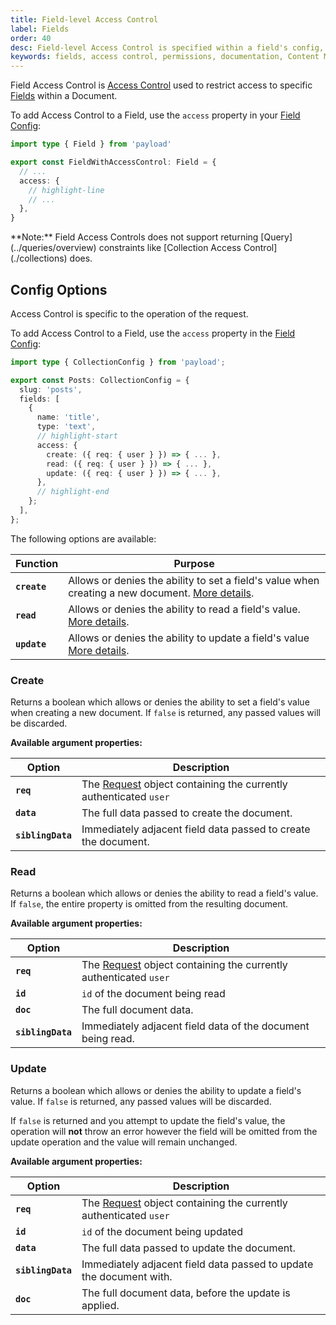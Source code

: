 ```yaml
---
title: Field-level Access Control
label: Fields
order: 40
desc: Field-level Access Control is specified within a field's config, and allows you to define which users can create, read or update Fields.
keywords: fields, access control, permissions, documentation, Content Management System, cms, headless, javascript, node, react, nextjs
---
```


Field Access Control is [Access Control](../access-control/overview) used to restrict access to specific [Fields](../fields/overview) within a Document.

To add Access Control to a Field, use the `access` property in your [Field Config](../fields/overview):

```ts
import type { Field } from 'payload'

export const FieldWithAccessControl: Field = {
  // ...
  access: {
    // highlight-line
    // ...
  },
}
```

<Banner type="warning">
  **Note:** Field Access Controls does not support returning [Query](../queries/overview)
  constraints like [Collection Access Control](./collections) does.
</Banner>

## Config Options

Access Control is specific to the operation of the request.

To add Access Control to a Field, use the `access` property in the [Field Config](../fields/overview):

```ts
import type { CollectionConfig } from 'payload';

export const Posts: CollectionConfig = {
  slug: 'posts',
  fields: [
    {
      name: 'title',
      type: 'text',
      // highlight-start
      access: {
        create: ({ req: { user } }) => { ... },
        read: ({ req: { user } }) => { ... },
        update: ({ req: { user } }) => { ... },
      },
      // highlight-end
    };
  ],
};
```

The following options are available:

| Function     | Purpose                                                                                                    |
| ------------ | ---------------------------------------------------------------------------------------------------------- |
| **`create`** | Allows or denies the ability to set a field's value when creating a new document. [More details](#create). |
| **`read`**   | Allows or denies the ability to read a field's value. [More details](#read).                               |
| **`update`** | Allows or denies the ability to update a field's value [More details](#update).                            |

### Create

Returns a boolean which allows or denies the ability to set a field's value when creating a new document. If `false` is returned, any passed values will be discarded.

**Available argument properties:**

| Option            | Description                                                                                                                  |
| ----------------- | ---------------------------------------------------------------------------------------------------------------------------- |
| **`req`**         | The [Request](https://developer.mozilla.org/en-US/docs/Web/API/Request) object containing the currently authenticated `user` |
| **`data`**        | The full data passed to create the document.                                                                                 |
| **`siblingData`** | Immediately adjacent field data passed to create the document.                                                               |

### Read

Returns a boolean which allows or denies the ability to read a field's value. If `false`, the entire property is omitted from the resulting document.

**Available argument properties:**

| Option            | Description                                                                                                                  |
| ----------------- | ---------------------------------------------------------------------------------------------------------------------------- |
| **`req`**         | The [Request](https://developer.mozilla.org/en-US/docs/Web/API/Request) object containing the currently authenticated `user` |
| **`id`**          | `id` of the document being read                                                                                              |
| **`doc`**         | The full document data.                                                                                                      |
| **`siblingData`** | Immediately adjacent field data of the document being read.                                                                  |

### Update

Returns a boolean which allows or denies the ability to update a field's value. If `false` is returned, any passed values will be discarded.

If `false` is returned and you attempt to update the field's value, the operation will **not** throw an error however the field will be omitted from the update operation and the value will remain unchanged.

**Available argument properties:**

| Option            | Description                                                                                                                  |
| ----------------- | ---------------------------------------------------------------------------------------------------------------------------- |
| **`req`**         | The [Request](https://developer.mozilla.org/en-US/docs/Web/API/Request) object containing the currently authenticated `user` |
| **`id`**          | `id` of the document being updated                                                                                           |
| **`data`**        | The full data passed to update the document.                                                                                 |
| **`siblingData`** | Immediately adjacent field data passed to update the document with.                                                          |
| **`doc`**         | The full document data, before the update is applied.                                                                        |
